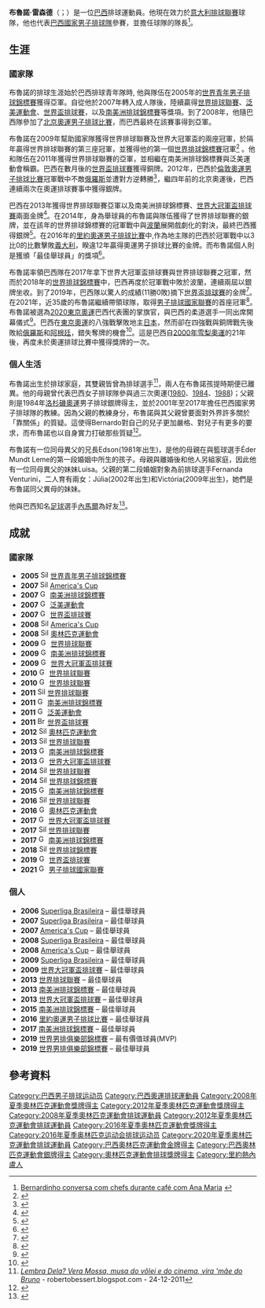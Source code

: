 {{Infobox volleyball biography
| name            = 布魯諾·雷森德
| image           = Bruno Rezende2.jpg
| image_size      = 
| caption         =
| full name       = Bruno Mossa de Rezende
| nickname        = 
| nationality     = 
| birth_date      = {{Birth date and age|1986|7|2|mf=y}} 
| birth_place     = {{BRA}}[[里约热内卢|里约热内卢]]
| hometown        = 
| height          = 190cm
| weight          = 76kg
| spike           = 323 cm
| block           = 302 cm
| college         =
| position        = 舉球員
| currentclub     = {{flagicon|ITA}} {{link-en|Azimut Modena|Modena Volley}}
| currentnumber   = 1
| years           = 2021
| teams           = 
| nationalyears   = 2007–
| nationalteam    = {{vb|BRA}}
| medaltemplates  = 
{{MedalSport| 男子排球 }}
{{MedalCountry| {{BRA}} }}
{{MedalCompetition|[[奥林匹克运动会|奥林匹克运动会]]}}
{{MedalGold|[[2016年夏季奧林匹克運動會|2016年 里约]]|[[2016年夏季奧林匹克運動會男子排球比賽|队际]]}}
{{MedalSilver|[[2008年夏季奧林匹克運動會|2008年 北京]]|[[2008年夏季奧林匹克運動會男子排球比賽|队际]]}}
{{MedalSilver|[[2012年夏季奧林匹克運動會|2012年 伦敦]]|[[2012年夏季奧林匹克運動會男子排球比賽|队际]]}}
{{MedalCompetition|[[世界排球錦標賽|世界排球錦標賽]]}}
{{MedalGold|[[2010年世界男子排球錦標賽|2010年 意大利]]|[[2010年世界男子排球錦標賽|队际]]}}
{{MedalSilver|[[2014年世界男子排球錦標賽|2014年 波蘭]]|[[2014年世界男子排球錦標賽|队际]]}}
{{MedalSilver|[[2018年世界男子排球錦標賽|2018年 意大利-保加利亞]]|[[2018年世界男子排球錦標賽|队际]]}}
{{MedalCompetition|[[世界盃排球賽|世界盃排球賽]]}}
{{MedalGold|[[2007年世界盃男子排球賽|2007年 日本]]|[[2007年世界盃男子排球賽|队际]]}}
{{MedalGold|[[2019年世界盃男子排球賽|2019年 日本]]|[[2019年世界盃男子排球賽|队际]]}}
{{MedalBronze|[[2011年世界盃男子排球賽|2011年 日本]]|[[2011年世界盃男子排球賽|队际]]}}
{{MedalCompetition|[[世界大冠軍盃排球賽|世界大冠軍盃排球賽]]}}
{{MedalGold|[[世界大冠軍盃排球賽|2009年 日本]]|[[世界大冠軍盃排球賽|队际]]}}
{{MedalGold|[[2013年男子世界大冠軍盃排球賽|2013年 日本]]|[[2013年男子世界大冠軍盃排球賽|队际]]}}
{{MedalGold|[[世界大冠軍盃排球賽|2017年 日本]]|[[世界大冠軍盃排球賽|队际]]}}
{{MedalCompetition|[[世界排球聯賽|世界排球聯賽]]}}
{{MedalGold|[[世界排球聯賽|2009 貝爾格萊德]]|[[世界排球聯賽|隊際]]}}
{{MedalGold|[[世界排球聯賽|2010 柯爾多瓦]]|[[世界排球聯賽|隊際]]}}
{{MedalSilver|[[世界排球聯賽|2011 格但斯克]]|[[世界排球聯賽|隊際]]}}
{{MedalSilver|[[2013年世界排球聯賽|2013 馬德普拉塔]]|[[2013年世界排球聯賽|隊際]]}}
{{MedalSilver|[[世界排球聯賽|2014 佛羅倫斯]]|[[世界排球聯賽|隊際]]}}
{{MedalSilver|[[2016年世界排球聯賽|2016 克拉科夫]]|[[2016年世界排球聯賽|隊際]]}}
{{MedalSilver|[[2017年世界排球聯賽|2017 庫里提巴]]|[[2017年世界排球聯賽|隊際]]}}
{{MedalCompetition|[[男子排球國家聯賽|男子排球國家聯賽]]}}
{{MedalGold|[[2021年男子排球國家聯賽|2021年 里米尼]]|[[2021年男子排球國家聯賽|队际]]}}
}}

'''布魯諾·雷森德'''（{{lang-pt|Bruno Mossa de Rezende}}；{{bd|1986年|7月2日}}）是一位[[巴西|巴西]]排球運動員。他現在效力於[[義大利排球聯賽|意大利排球聯賽]]球隊{{link-en|Modena Volley}}，他也代表[[巴西國家男子排球隊|巴西國家男子排球隊]]參賽，並擔任球隊的隊長<ref name="Bernandinho">[http://maisvoce.globo.com/MaisVoce/0,,MUL757457-16161,00.html Bernardinho conversa com chefs durante café com Ana Maria] {{webarchive|url=https://web.archive.org/web/20120227160922/http://maisvoce.globo.com/MaisVoce/0,,MUL757457-16161,00.html |date=2012-02-27 }}</ref>。

==生涯==
===國家隊===
布魯諾的排球生涯始於巴西排球青年隊時, 他與隊伍在2005年的[[世界青年男子排球錦標賽|世界青年男子排球錦標賽]]獲得亞軍。自從他於2007年轉入成人隊後，陸續贏得[[世界排球聯賽|世界排球聯賽]]、[[泛美運動會|泛美運動會]]、[[世界盃排球賽|世界盃排球賽]]，以及[[南美洲排球錦標賽|南美洲排球錦標賽]]等獎項。到了2008年，他隨巴西隊參加了[[2008年夏季奧林匹克運動會男子排球比賽|北京奧運男子排球比賽]]，而巴西最終在該賽事得到亞軍。

布魯諾在2009年幫助國家隊獲得世界排球聯賽及世界大冠軍盃的兩座冠軍，於隔年贏得世界排球聯賽的第三座冠軍，並獲得他的第一個[[2010年世界男子排球錦標賽|世界排球錦標賽]]冠軍<ref>{{cite web |url=http://www.melhordovolei.com.br/tag/bruno-rezende/ |title=''Bruno Rezende in Melhordovolei |website=melhordovolei.com.br |access-date=2021-08-29 |archive-date=2021-01-20 |archive-url=https://web.archive.org/web/20210120221811/https://www.melhordovolei.com.br/tag/bruno-rezende/ |dead-url=no }}</ref> 。他和隊伍在2011年獲得世界排球聯賽的亞軍，並相繼在南美洲排球錦標賽與泛美運動會稱霸。巴西在數月後的[[2011年世界盃男子排球賽|世界盃排球賽]]獲得銅牌。2012年，巴西於[[2012年夏季奧林匹克運動會男子排球比賽|倫敦奧運男子排球比賽]]冠軍戰中不敵[[俄羅斯國家男子排球隊|俄羅斯]]並遭對方逆轉勝<ref>{{cite web |url=http://www.worldofvolley.com/News/interviews/53647/bruno-rezende-for-wov-its-good-for-brazilians-to-play-in-europe.html |title=''Bruno Rezende It's good for Brazilians to play in Europe'' |website=worldofvolley.com |access-date=2021-08-29 |archive-date=2019-05-28 |archive-url=https://web.archive.org/web/20190528041955/https://www.worldofvolley.com/News/interviews/53647/bruno-rezende-for-wov-its-good-for-brazilians-to-play-in-europe.html |dead-url=no }}</ref>，繼四年前的北京奧運後，巴西連續兩次在奧運排球賽事中獲得銀牌。

巴西在2013年獲得世界排球聯賽亞軍以及南美洲排球錦標賽、[[世界大冠軍盃排球賽|世界大冠軍盃排球賽]]兩面金牌<ref>{{cite web |url=http://www.fivb.org/EN/volleyball/competitions/WorldLeague/2013/Players.asp?Tourn=WL2013&Team=BRA&No=116099 |title=''Rezende in season 2013'' |website=fivb.org |access-date=2021-08-29 |archive-date=2021-08-29 |archive-url=https://web.archive.org/web/20210829171431/http://www.fivb.org/EN/volleyball/competitions/WorldLeague/2013/Players.asp?Tourn=WL2013&Team=BRA&No=116099 |dead-url=no }}</ref>。在2014年，身為舉球員的布魯諾與隊伍獲得了世界排球聯賽的銀牌，並在該年的世界排球錦標賽的冠軍戰中與[[波蘭國家男子排球隊|波蘭]]展開戲劇化的對決，最終巴西獲得銀牌<ref>{{cite web |url=http://poland2014.fivb.org/en/competition/teams/bra-brazil/players/bruno-mossa-rezende?id=40939 |title=''World Championship 2014 profile'' |website=poland2014.fivb.org |access-date=2021-08-29 |archive-date=2021-08-29 |archive-url=https://web.archive.org/web/20210829183835/http://poland2014.fivb.org/en/competition/teams/bra-brazil/players/bruno-mossa-rezende?id=40939 |dead-url=no }}</ref>。在2016年的[[2016年夏季奧林匹克運動會男子排球比賽|里約奧運男子排球比賽]]中,作為地主隊的巴西於冠軍戰中以3比0的比數擊敗[[義大利國家男子排球隊|義大利]]，睽違12年贏得奧運男子排球比賽的金牌。而布魯諾個人則是獲頒「最佳舉球員」的獎項<ref>{{Cite web |url=http://results.nbcolympics.com/athletes/athlete=rezende-bruno/index.html |title=''NBC Olympic Games - Bruno Rezende'' |access-date=2016-09-12 |archive-url=https://web.archive.org/web/20160920035641/http://results.nbcolympics.com/athletes/athlete=rezende-bruno/index.html |archive-date=2016-09-20 |url-status=dead }}</ref>。

布魯諾率領巴西隊在2017年拿下世界大冠軍盃排球賽與世界排球聯賽之冠軍，然而於2018年的[[2018年世界男子排球錦標賽|世界排球錦標賽]]中，巴西再度於冠軍戰中敗於波蘭，連續兩屆以銀牌坐收。到了2019年，巴西隊以驚人的成績(11勝0敗)摘下[[2019年世界盃男子排球賽|世界盃排球賽]]的金牌<ref>{{cite web |url=https://en.volleyballworld.com/en/volleyball/worldcup/2019/news/year-in-review-brazil-complete-undefeated-run?id=89828 |title=''YEAR IN REVIEW: BRAZIL COMPLETE UNDEFEATED RUN TO CAPTURE THIRD WORLD CUP TITLE'' |website=www.fivb.com/en/volleyball |access-date=2021-08-29 |archive-date=2021-08-29 |archive-url=https://web.archive.org/web/20210829171434/https://en.volleyballworld.com/en/volleyball/worldcup/2019/news/year-in-review-brazil-complete-undefeated-run?id=89828 |dead-url=no }}</ref>。在2021年，近35歲的布魯諾繼續帶領球隊，取得[[男子排球國家聯賽|男子排球國家聯賽]]的首座冠軍<ref>{{cite web |url=https://en.volleyballworld.com/volleyball/competitions/vnl-2021/news/brazil-masters-of-the-men-s-vnl-with-comeback-win-over-poland-in-final |title=''Brazil masters of the Men's VNL with striking win over Poland in final'' |website=www.fivb.com/en/volleyball |access-date=2021-08-29 |archive-date=2021-07-02 |archive-url=https://web.archive.org/web/20210702120708/https://en.volleyballworld.com/volleyball/competitions/vnl-2021/news/brazil-masters-of-the-men-s-vnl-with-comeback-win-over-poland-in-final |dead-url=no }}</ref>。布魯諾被選為[[2020東京奧運|2020東京奧運]]巴西代表團的掌旗官，與巴西的柔道選手{{link-en|Ketleyn Quadros}}一同出席開幕儀式<ref>{{cite web |url=https://en.volleyballworld.com/volleyball/competitions/olympics-2020/news/bruno-selected-to-be-brazil-s-flag-bearer-in-tokyo |title=''Bruno selected to be Brazil’s flag bearer in Tokyo'' |website=www.fivb.com/en/volleyball |access-date=2021-08-30 |archive-date=2021-08-30 |archive-url=https://web.archive.org/web/20210830133723/https://en.volleyballworld.com/volleyball/competitions/olympics-2020/news/bruno-selected-to-be-brazil-s-flag-bearer-in-tokyo |dead-url=no }}</ref>。巴西在[[2020年夏季奧林匹克運動會男子排球比賽|東京奧運]]的八強戰擊敗地主[[日本國家男子排球隊|日本]]，然而卻在四強戰與銅牌戰先後敗給[[俄羅斯國家男子排球隊|俄羅斯]]和[[阿根廷國家男子排球隊|阿根廷]]，錯失奪牌的機會<ref>{{cite web |url=https://olympics.com/tokyo-2020/en/news/argentina-beat-arch-rivals-brazil-in-mens-volleyball-bronze-medal-match |title=''Argentina beat arch rivals Brazil in men's volleyball bronze-medal match'' |website=olympics.com/en/ |access-date=2021-08-29 |archive-date=2021-08-16 |archive-url=https://web.archive.org/web/20210816020426/https://olympics.com/tokyo-2020/en/news/argentina-beat-arch-rivals-brazil-in-mens-volleyball-bronze-medal-match |dead-url=no }}</ref>。這是巴西自[[2000年夏季奧林匹克運動會排球比賽|2000年雪梨奧運]]的21年後，再度未於奧運排球比賽中獲得獎牌的一次。

===個人生活===
布魯諾出生於排球家庭，其雙親皆曾為排球選手<ref>[http://robertobessert.blogspot.com/2011/12/lembra-dela-vera-mossa-musa-do-volei-e.html ''Lembra Dela? Vera Mossa, musa do vôlei e do cinema, vira 'mãe do Bruno''] {{Wayback|url=http://robertobessert.blogspot.com/2011/12/lembra-dela-vera-mossa-musa-do-volei-e.html |date=20210829183805 }} - robertobessert.blogspot.com - 24-12-2011</ref>，兩人在布魯諾孩提時期便已離異。他的母親{{link-en|Vera Mossa}}曾代表巴西女子排球隊參與過三次奧運([[1980年夏季奧林匹克運動會排球比賽|1980]]、[[1984年夏季奧林匹克運動會排球比賽|1984]]、[[1988年夏季奧林匹克運動會排球比賽|1988]])；父親{{link-en|Bernardo Rezende}}則是1984年[[1984年夏季奧林匹克運動會排球比賽|洛杉磯奧運]]男子排球銀牌得主，並於2001年至2017年擔任巴西國家男子排球隊的教練。因為父親的教練身分，布魯諾與其父親曾要面對外界許多關於「靠關係」的質疑。這使得Bernardo對自己的兒子更加嚴格、對兒子有更多的要求，而布魯諾也以自身實力打破那些質疑<ref>{{cite web |url=http://olimpiadas.uol.com.br/noticias/redacao/2016/06/08/nada-de-pai-e-filho-bruninho-fala-sobre-relacao-com-bernardinho-na-selecao.htm |title=''Olimpiadas Bruninho explica relação com Bernardinho |website=olimpiadas.uol.com.br |access-date=2021-08-29 |archive-date=2021-08-29 |archive-url=https://web.archive.org/web/20210829185348/https://olimpiadas.uol.com.br/noticias/redacao/2016/06/08/nada-de-pai-e-filho-bruninho-fala-sobre-relacao-com-bernardinho-na-selecao.htm |dead-url=no }}</ref>。

布魯諾有一位同母異父的兄長Edson(1981年出生)，是他的母親{{link-en|Vera Mossa}}在與籃球選手Éder Mundt Leme的第一段婚姻中所生的孩子。母親與{{link-en|Bernardo Rezende}}離婚後和他人另組家庭，因此他有一位同母異父的妹妹Luisa。父親的第二段婚姻對象為前排球選手Fernanda Venturini，二人育有兩女：Júlia(2002年出生)和Victória(2009年出生)，她們是布魯諾同父異母的妹妹。

他與巴西知名[[足球|足球]]選手[[內馬爾|內馬爾]]為好友<ref>{{cite web |url=http://ego.globo.com/famosos/noticia/2015/07/neymar-chega-de-surpresa-e-se-diverte-em-evento-de-rafael-zulu-no-rio.html |title=''EGO Globo - Neymar with Bruno in Party |website=ego.globo.com |access-date=2021-08-29 |archive-date=2019-05-28 |archive-url=https://web.archive.org/web/20190528041934/http://ego.globo.com/famosos/noticia/2015/07/neymar-chega-de-surpresa-e-se-diverte-em-evento-de-rafael-zulu-no-rio.html |dead-url=no }}</ref>。

==成就==
===國家隊===
* '''2005''' [[File:Silver_medal_with_cup.svg|16px]] [[世界青年男子排球錦標賽|世界青年男子排球錦標賽]]
* '''2007''' [[File:Silver_medal_with_cup.svg|16px]] [[2007_Volleyball_America's_Cup|America's Cup]]
* '''2007''' [[File:Gold_medal_with_cup.svg|16px]] [[南美洲排球錦標賽|南美洲排球錦標賽]]
* '''2007''' [[File:Gold_medal_with_cup.svg|16px]] [[泛美運動會|泛美運動會]]
* '''2007''' [[File:Gold_medal_with_cup.svg|16px]] [[2007年世界盃男子排球賽|世界盃排球賽]]
* '''2008''' [[File:Silver_medal_with_cup.svg|16px]] [[2008_Volleyball_America's_Cup|America's Cup]]
* '''2008''' [[File:Silver_medal_with_cup.svg|16px]] [[2008年夏季奧林匹克運動會男子排球比賽|奧林匹克運動會]]
* '''2009''' [[File:Gold_medal_with_cup.svg|16px]] [[世界排球聯賽|世界排球聯賽]]
* '''2009''' [[File:Gold_medal_with_cup.svg|16px]] [[南美洲排球錦標賽|南美洲排球錦標賽]]
* '''2009''' [[File:Gold_medal_with_cup.svg|16px]] [[世界大冠軍盃排球賽|世界大冠軍盃排球賽]]
* '''2010''' [[File:Gold_medal_with_cup.svg|16px]] [[世界排球聯賽|世界排球聯賽]]
* '''2010''' [[File:Gold_medal_with_cup.svg|16px]] [[2010年世界男子排球錦標賽|世界排球聯賽]]
* '''2011''' [[File:Silver_medal_with_cup.svg|16px]] [[世界排球聯賽|世界排球聯賽]]
* '''2011''' [[File:Gold_medal_with_cup.svg|16px]] [[南美洲排球錦標賽|南美洲排球錦標賽]]
* '''2011''' [[File:Gold_medal_with_cup.svg|16px]] [[泛美運動會|泛美運動會]]
* '''2011''' [[File:Bronze_medal_with_cup.svg|16px]] [[2011年世界盃男子排球賽|世界盃排球賽]]
* '''2012''' [[File:Silver_medal_with_cup.svg|16px]] [[2012年夏季奧林匹克運動會男子排球比賽|奧林匹克運動會]]
* '''2013''' [[File:Silver_medal_with_cup.svg|16px]] [[2013年世界排球聯賽|世界排球聯賽]]
* '''2013''' [[File:Gold_medal_with_cup.svg|16px]] [[南美洲排球錦標賽|南美洲排球錦標賽]]
* '''2013''' [[File:Gold_medal_with_cup.svg|16px]] [[2013年男子世界大冠軍盃排球賽|世界大冠軍盃排球賽]]
* '''2014''' [[File:Silver_medal_with_cup.svg|16px]] [[世界排球聯賽|世界排球聯賽]]
* '''2014''' [[File:Silver_medal_with_cup.svg|16px]] [[2014年世界男子排球錦標賽|世界排球錦標賽]]
* '''2015''' [[File:Gold_medal_with_cup.svg|16px]] [[南美洲排球錦標賽|南美洲排球錦標賽]]
* '''2016''' [[File:Silver_medal_with_cup.svg|16px]] [[2016年世界排球聯賽|世界排球聯賽]]
* '''2016''' [[File:Gold_medal_with_cup.svg|16px]] [[2016年夏季奧林匹克運動會男子排球比賽|奧林匹克運動會]]
* '''2017''' [[File:Gold_medal_with_cup.svg|16px]] [[世界大冠軍盃排球賽|世界大冠軍盃排球賽]]
* '''2017''' [[File:Silver_medal_with_cup.svg|16px]] [[2017年世界排球聯賽|世界排球聯賽]]
* '''2017''' [[File:Gold_medal_with_cup.svg|16px]] [[南美洲排球錦標賽|南美洲排球錦標賽]]
* '''2018''' [[File:Silver_medal_with_cup.svg|16px]] [[2018年世界男子排球錦標賽|世界排球錦標賽]]
* '''2019''' [[File:Gold_medal_with_cup.svg|16px]] [[2019年世界盃男子排球賽|世界盃排球賽]]
* '''2021''' [[File:Gold_medal_with_cup.svg|16px]] [[2021年男子排球國家聯賽|男子排球國家聯賽]]

===個人===
* '''2006''' [[Superliga_Brasileira_de_Voleibol|Superliga Brasileira]] – 最佳舉球員
* '''2007''' [[Superliga_Brasileira_de_Voleibol|Superliga Brasileira]] – 最佳舉球員
* '''2007''' [[2007_Volleyball_America's_Cup|America's Cup]] – 最佳舉球員
* '''2008''' [[Superliga_Brasileira_de_Voleibol|Superliga Brasileira]] – 最佳舉球員
* '''2008''' [[2007_Volleyball_America's_Cup|America's Cup]] – 最佳舉球員
* '''2009''' [[Superliga_Brasileira_de_Voleibol|Superliga Brasileira]] – 最佳舉球員
* '''2009''' [[世界大冠軍盃排球賽|世界大冠軍盃排球賽]] – 最佳舉球員
* '''2013''' [[2013年世界排球聯賽|世界排球聯賽]] – 最佳舉球員
* '''2013''' [[南美洲排球錦標賽|南美洲排球錦標賽]] – 最佳舉球員
* '''2013''' [[2013年男子世界大冠軍盃排球賽|世界大冠軍盃排球賽]] – 最佳舉球員
* '''2015''' [[南美洲排球錦標賽|南美洲排球錦標賽]] – 最佳舉球員
* '''2016''' [[2016年夏季奧林匹克運動會男子排球比賽|里約奧運男子排球比賽]] – 最佳舉球員
* '''2017''' [[南美洲排球錦標賽|南美洲排球錦標賽]] – 最佳舉球員
* '''2019''' [[世界男排俱樂部錦標賽|世界男排俱樂部錦標賽]] – 最有價值球員(MVP)
* '''2019''' [[世界男排俱樂部錦標賽|世界男排俱樂部錦標賽]] – 最佳舉球員

==參考資料==
{{Reflist}}
{{DEFAULTSORT:Rezende, Bruno}}
[[Category:巴西男子排球运动员|Category:巴西男子排球运动员]]
[[Category:巴西奧運排球運動員|Category:巴西奧運排球運動員]]
[[Category:2008年夏季奧林匹克運動會獎牌得主|Category:2008年夏季奧林匹克運動會獎牌得主]]
[[Category:2012年夏季奧林匹克運動會獎牌得主|Category:2012年夏季奧林匹克運動會獎牌得主]]
[[Category:2008年夏季奧林匹克運動會排球運動員|Category:2008年夏季奧林匹克運動會排球運動員]]
[[Category:2012年夏季奧林匹克運動會排球運動員|Category:2012年夏季奧林匹克運動會排球運動員]]
[[Category:2016年夏季奧林匹克運動會獎牌得主|Category:2016年夏季奧林匹克運動會獎牌得主]]
[[Category:2016年夏季奥林匹克运动会排球运动员|Category:2016年夏季奥林匹克运动会排球运动员]]
[[Category:2020年夏季奧林匹克運動會排球運動員|Category:2020年夏季奧林匹克運動會排球運動員]]
[[Category:巴西奧林匹克運動會金牌得主|Category:巴西奧林匹克運動會金牌得主]]
[[Category:巴西奧林匹克運動會銀牌得主|Category:巴西奧林匹克運動會銀牌得主]]
[[Category:奧林匹克運動會排球獎牌得主|Category:奧林匹克運動會排球獎牌得主]]
[[Category:里約熱內盧人|Category:里約熱內盧人]]